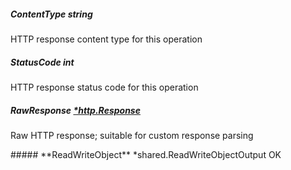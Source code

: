 
##### **ContentType** string
HTTP response content type for this operation

##### **StatusCode** int
HTTP response status code for this operation

##### **RawResponse** [*http.Response](https://pkg.go.dev/net/http#Response)
Raw HTTP response; suitable for custom response parsing

<Collapsible>
    ##### **ReadWriteObject** *shared.ReadWriteObjectOutput
    OK
    <Collapsible.Break/>
    <ReadWriteObjectOutput/>
</Collapsible>


